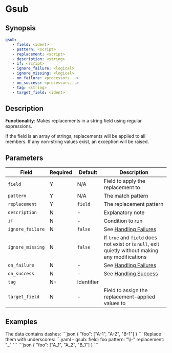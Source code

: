 # Gsub

## Synopsis

```yaml {2-4}
gsub:
   - field: <ident>
   - pattern: <script>
   - replacement: <script>
   - description: <string>
   - if: <script>
   - ignore_failure: <logical>
   - ignore_missing: <logical>
   - on_failure: <processors...>
   - on_success: <processors...>
   - tag: <string>
   - target_field: <ident>
```

## Description

**Functionality**: Makes replacements in a string field using regular expressions.

If the field is an array of strings, replacements will be applied to all members. If any non-string values exist, an exception will be raised.

## Parameters

|Field|Required|Default|Description|
|---|---|---|---|
|`field`|Y|N/A|Field to apply the replacement to|
|`pattern`|Y|N/A|The match pattern|
|`replacement`|Y|`field`|The replacement pattern|
|`description`|N|-|Explanatory note|
|`if`|N|-|Condition to run|
|`ignore_failure`|N|`false`|See [Handling Failures](../handling-failures.mdx)|
|`ignore_missing`|N|`false`|If `true` and `field` does not exist or is `null`, exit quietly without making any modifications|
|`on_failure`|N|-|See [Handling Failures](../handling-failures.mdx)|
|`on_success`|N|-|See [Handling Success](../handling-success.mdx)|
|`tag`|N-|Identifier|
|`target_field`|N|-|Field to assign the replacement-applied values to|

## Examples

<ExampleTable>
   <Description>
      The data contains dashes:
   </Description>
   <SampleCode>
      ```json
      {
         "foo": ["A-1", "A-2", "B-1"]
      }
      ```
   </SampleCode>

   <Description>
      Replace them with underscores:
   </Description>
   <SampleCode>
      ```yaml
      - gsub:
         field: foo
         pattern: "\\-"
         replacement: "_"
      ```
      ```json
      {
         "foo": ["A_1", "A_2", "B_1"]
      }
      ```
   </SampleCode>
</ExampleTable>
